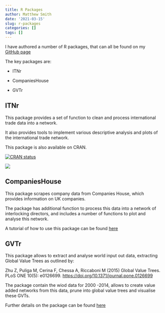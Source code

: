 ```yaml
---
title: R Packages
author: Matthew Smith
date: '2021-03-15'
slug: r-packages
categories: []
tags: []
---
```


I have authored a number of R packages, that can all be found on my [GitHub page](https://github.com/MatthewSmith430)  

The key packages are:

- ITNr

- CompaniesHouse  

- GVTr  


## ITNr

This package provides a set of function to clean and process international trade data into a network.

It also provides tools to implement various descriptive analysis and plots of the international trade network.  

This package is also available on CRAN.

[![CRAN status](https://www.r-pkg.org/badges/version/ITNr)](https://cran.r-project.org/package=ITNr)

![](https://cranlogs.r-pkg.org/badges/grand-total/ITNr?color=brightgreen)

## CompaniesHouse

This package scrapes company data from Companies House, which provides information on UK companies. 

The package has additional function to process this data into a network of interlocking directors, and includes a number of functions to plot and analyse this network. 

A tutorial of how to use this package can be found [here](https://matthewsmith430.github.io/CompaniesHouse/index.html)

## GVTr

This package allows to extract and analyse world input out data, extracting Global Value Trees as outlined by:

Zhu Z, Puliga M, Cerina F, Chessa A, Riccaboni M (2015) Global Value Trees. PLoS ONE 10(5): e0126699. <https://doi.org/10.1371/journal.pone.0126699>

The package contain the wiod data for 2000 -2014, allows to create value added networks from this data, prune into global value trees and visualise these GVTs. 

Further details on the package can be found [here](https://matthewsmith430.github.io/GVTr)